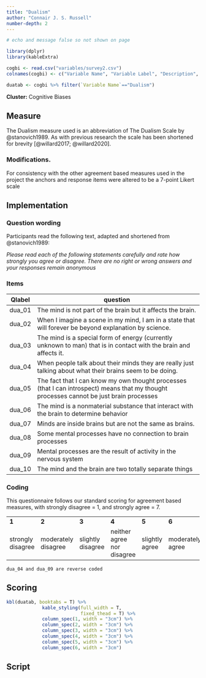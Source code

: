 ```yaml
---
title: "Dualism"
author: "Connair J. S. Russell"
number-depth: 2
---
```


```r

# echo and message false so not shown on page

library(dplyr)
library(kableExtra)

cogbi <- read.csv("variables/survey2.csv")
colnames(cogbi) <- c("Variable Name", "Variable Label", "Description", "Variable Type", "Source (Section)", "Definition")

duatab <- cogbi %>% filter(`Variable Name`=="Dualism")

```

**Cluster:** Cognitive Biases

## Measure

The Dualism measure used is an abbreviation of The Dualism Scale by @stanovich1989. As with previous research the scale has been shortened for brevity [@willard2017; @willard2020].

### Modifications.

For consistency with the other agreement based measures used in the project the anchors and response items were altered to be a 7-point Likert scale

## Implementation

### Question wording

Participants read the following text, adapted and shortened from @stanovich1989:

*Please read each of the following statements carefully and rate how strongly you agree or disagree. There are no right or wrong answers and your responses remain anonymous*

### Items {.unnumbered}

| Qlabel | question                                                                                                                                 |
|--------|------------------------------------------------------------------------------------------------------------------------------------------|
| dua_01 | The mind is not part of the brain but it affects the brain.                                                                              |
| dua_02 | When I imagine a scene in my mind, I am in a state that will forever be beyond explanation by science.                                   |
| dua_03 | The mind is a special form of energy (currently unknown to man) that is in contact with the brain and affects it.                        |
| dua_04 | When people talk about their minds they are really just talking about what their brains seem to be doing.                                |
| dua_05 | The fact that I can know my own thought processes (that I can introspect) means that my thought processes cannot be just brain processes |
| dua_06 | The mind is a nonmaterial substance that interact with the brain to determine behavior                                                   |
| dua_07 | Minds are inside brains but are not the same as brains.                                                                                  |
| dua_08 | Some mental processes have no connection to brain processes                                                                              |
| dua_09 | Mental processes are the result of activity in the nervous system                                                                        |
| dua_10 | The mind and the brain are two totally separate things                                                                                   |

### Coding {.unnumbered}

This questionnaire follows our standard scoring for agreement based measures, with strongly disagree = 1, and strongly agree = 7.

|                   |                     |                   |                            |                |                  |                |
|-------------------|---------------------|-------------------|----------------------------|----------------|------------------|----------------|
| **1**             | **2**               | **3**             | **4**                      | **5**          | **6**            | **7**          |
| strongly disagree | moderately disagree | slightly disagree | neither agree nor disagree | slightly agree | moderately agree | strongly agree |

`dua_04 and dua_09 are reverse coded`


## Scoring

```r

kbl(duatab, booktabs = T) %>%
             kable_styling(full_width = T,
                           fixed_thead = T) %>%
             column_spec(1, width = "3cm") %>%
             column_spec(2, width = "3cm") %>%
             column_spec(3, width = "3cm") %>%
             column_spec(4, width = "3cm") %>%
             column_spec(5, width = "3cm") %>%
             column_spec(6, width = "3cm") 
```

## Script

```r
```

